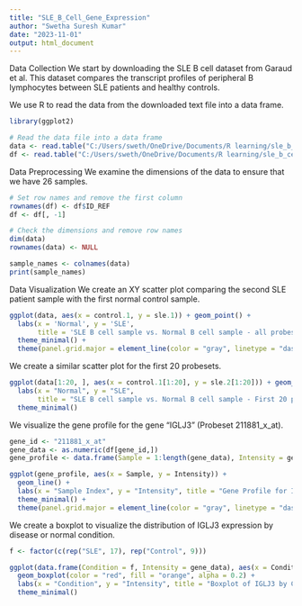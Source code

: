 ```yaml
---
title: "SLE_B_Cell_Gene_Expression"
author: "Swetha Suresh Kumar"
date: "2023-11-01"
output: html_document
---
```


Data Collection
We start by downloading the SLE B cell dataset from Garaud et al. This dataset compares the transcript profiles of peripheral B lymphocytes between SLE patients and healthy controls.

We use R to read the data from the downloaded text file into a data frame.

```r
library(ggplot2)

# Read the data file into a data frame
data <- read.table("C:/Users/sweth/OneDrive/Documents/R learning/sle_b_cell_1_/sle_b_cell.txt", header = TRUE, row.names = 1)
df <- read.table("C:/Users/sweth/OneDrive/Documents/R learning/sle_b_cell_1_/sle_b_cell.txt", header = TRUE)

```

Data Preprocessing
We examine the dimensions of the data to ensure that we have 26 samples.

```r
# Set row names and remove the first column
rownames(df) <- df$ID_REF
df <- df[, -1]

# Check the dimensions and remove row names
dim(data)
rownames(data) <- NULL

```

```r
sample_names <- colnames(data)
print(sample_names)

```

Data Visualization
We create an XY scatter plot comparing the second SLE patient sample with the first normal control sample.

```r
ggplot(data, aes(x = control.1, y = sle.1)) + geom_point() +
  labs(x = 'Normal', y = 'SLE', 
       title = 'SLE B cell sample vs. Normal B cell sample - all probesets') + 
  theme_minimal() +
  theme(panel.grid.major = element_line(color = "gray", linetype = "dashed"))

```

We create a similar scatter plot for the first 20 probesets.

```r
ggplot(data[1:20, ], aes(x = control.1[1:20], y = sle.2[1:20])) + geom_point(pch = 15, color = "blue") + 
  labs(x = "Normal", y = "SLE", 
       title = "SLE B cell sample vs. Normal B cell sample - First 20 probesets") +
  theme_minimal()

```

We visualize the gene profile for the gene "IGLJ3" (Probeset 211881_x_at).

```r
gene_id <- "211881_x_at"
gene_data <- as.numeric(df[gene_id,])
gene_profile <- data.frame(Sample = 1:length(gene_data), Intensity = gene_data)

ggplot(gene_profile, aes(x = Sample, y = Intensity)) +
  geom_line() +
  labs(x = "Sample Index", y = "Intensity", title = "Gene Profile for IGLJ3 (Probeset 211881_x_at)") +
  theme_minimal() +
  theme(panel.grid.major = element_line(color = "gray", linetype = "dashed"))

```

We create a boxplot to visualize the distribution of IGLJ3 expression by disease or normal condition.

```r
f <- factor(c(rep("SLE", 17), rep("Control", 9)))

ggplot(data.frame(Condition = f, Intensity = gene_data), aes(x = Condition, y = Intensity)) + 
  geom_boxplot(color = "red", fill = "orange", alpha = 0.2) + 
  labs(x = "Condition", y = "Intensity", title = "Boxplot of IGLJ3 by Condition") + 
  theme_minimal()
```


